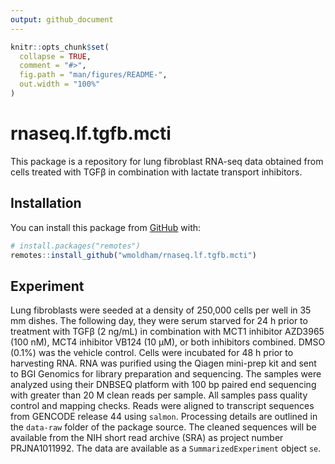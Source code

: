 ```yaml
---
output: github_document
---
```


<!-- README.md is generated from README.Rmd. Please edit that file -->

```r
knitr::opts_chunk$set(
  collapse = TRUE,
  comment = "#>",
  fig.path = "man/figures/README-",
  out.width = "100%"
)
```

# rnaseq.lf.tgfb.mcti

<!-- badges: start -->
<!-- badges: end -->

This package is a repository for lung fibroblast RNA-seq data obtained from 
cells treated with TGFβ in combination with lactate transport inhibitors.  

## Installation

You can install this package from [GitHub](https://github.com/) with:

``` r
# install.packages("remotes")
remotes::install_github("wmoldham/rnaseq.lf.tgfb.mcti")
```

## Experiment

Lung fibroblasts were seeded at a density of 250,000 cells per well in 35 mm 
dishes. The following day, they were serum starved for 24 h prior to treatment 
with TGFβ (2 ng/mL) in combination with MCT1 inhibitor AZD3965 (100 nM), MCT4 
inhibitor VB124 (10 μM), or both inhibitors combined. DMSO (0.1%) was the vehicle 
control. Cells were incubated for 48 h prior to harvesting RNA. RNA was purified 
using the Qiagen mini-prep kit and sent to BGI Genomics for library preparation 
and sequencing. The samples were analyzed using their DNBSEQ platform with 100 
bp paired end sequencing with greater than 20 M clean reads per sample. All 
samples pass quality control and mapping checks. Reads were aligned to 
transcript sequences from GENCODE release 44 using `salmon`. Processing details 
are outlined in the `data-raw` folder of the package source. The cleaned 
sequences will be available from the NIH short read archive (SRA) as project 
number PRJNA1011992. The data are available as a `SummarizedExperiment` object
`se`. 
